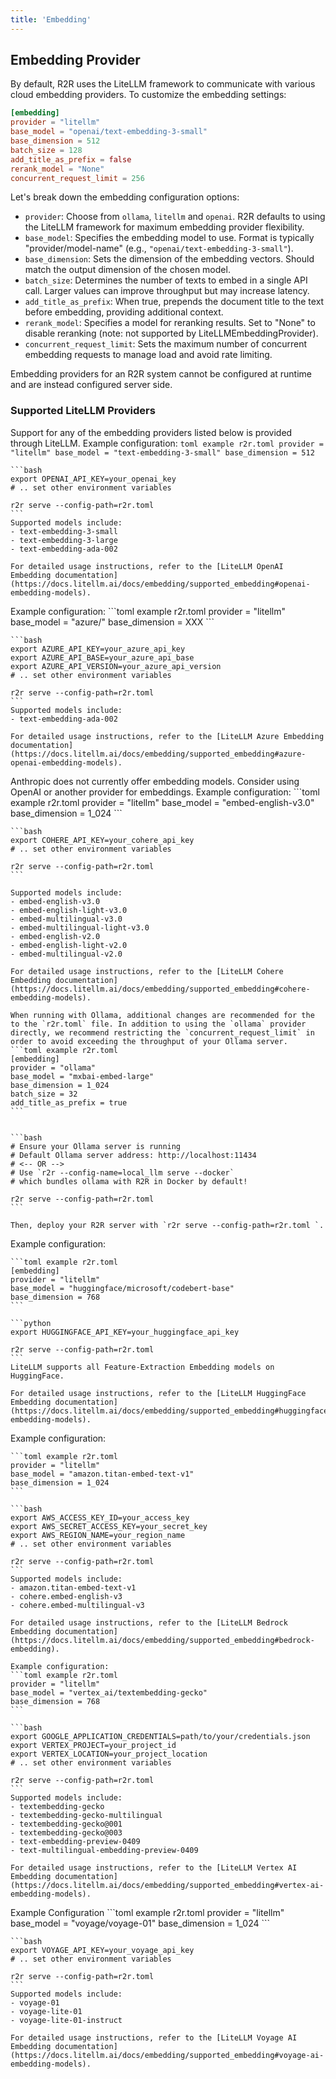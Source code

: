 ```yaml
---
title: 'Embedding'
---
```


## Embedding Provider

By default, R2R uses the LiteLLM framework to communicate with various cloud embedding providers. To customize the embedding settings:

```toml r2r.toml
[embedding]
provider = "litellm"
base_model = "openai/text-embedding-3-small"
base_dimension = 512
batch_size = 128
add_title_as_prefix = false
rerank_model = "None"
concurrent_request_limit = 256
```

Let's break down the embedding configuration options:

- `provider`: Choose from `ollama`, `litellm` and `openai`. R2R defaults to using the LiteLLM framework for maximum embedding provider flexibility.
- `base_model`: Specifies the embedding model to use. Format is typically "provider/model-name" (e.g., `"openai/text-embedding-3-small"`).
- `base_dimension`: Sets the dimension of the embedding vectors. Should match the output dimension of the chosen model.
- `batch_size`: Determines the number of texts to embed in a single API call. Larger values can improve throughput but may increase latency.
- `add_title_as_prefix`: When true, prepends the document title to the text before embedding, providing additional context.
- `rerank_model`: Specifies a model for reranking results. Set to "None" to disable reranking (note: not supported by LiteLLMEmbeddingProvider).
- `concurrent_request_limit`: Sets the maximum number of concurrent embedding requests to manage load and avoid rate limiting.

<Note> Embedding providers for an R2R system cannot be configured at runtime and are instead configured server side. </Note>


### Supported  LiteLLM Providers

Support for any of the embedding providers listed below is provided through LiteLLM.
<Tabs>
  <Tab title="OpenAI">
    Example configuration:
    ```toml example r2r.toml
    provider = "litellm"
    base_model = "text-embedding-3-small"
    base_dimension = 512
    ```

    ```bash
    export OPENAI_API_KEY=your_openai_key
    # .. set other environment variables

    r2r serve --config-path=r2r.toml
    ```
    Supported models include:
    - text-embedding-3-small
    - text-embedding-3-large
    - text-embedding-ada-002

    For detailed usage instructions, refer to the [LiteLLM OpenAI Embedding documentation](https://docs.litellm.ai/docs/embedding/supported_embedding#openai-embedding-models).
  </Tab>

  <Tab title="Azure">
    Example configuration:
    ```toml example r2r.toml
    provider = "litellm"
    base_model = "azure/<your deployment name>"
    base_dimension = XXX
    ```

    ```bash
    export AZURE_API_KEY=your_azure_api_key
    export AZURE_API_BASE=your_azure_api_base
    export AZURE_API_VERSION=your_azure_api_version
    # .. set other environment variables

    r2r serve --config-path=r2r.toml
    ```
    Supported models include:
    - text-embedding-ada-002

    For detailed usage instructions, refer to the [LiteLLM Azure Embedding documentation](https://docs.litellm.ai/docs/embedding/supported_embedding#azure-openai-embedding-models).
  </Tab>

  <Tab title="Anthropic">
    Anthropic does not currently offer embedding models. Consider using OpenAI or another provider for embeddings.
  </Tab>

  <Tab title="Cohere">
    Example configuration:
    ```toml example r2r.toml
    provider = "litellm"
    base_model = "embed-english-v3.0"
    base_dimension = 1_024
    ```

    ```bash
    export COHERE_API_KEY=your_cohere_api_key
    # .. set other environment variables

    r2r serve --config-path=r2r.toml
    ```

    Supported models include:
    - embed-english-v3.0
    - embed-english-light-v3.0
    - embed-multilingual-v3.0
    - embed-multilingual-light-v3.0
    - embed-english-v2.0
    - embed-english-light-v2.0
    - embed-multilingual-v2.0

    For detailed usage instructions, refer to the [LiteLLM Cohere Embedding documentation](https://docs.litellm.ai/docs/embedding/supported_embedding#cohere-embedding-models).
  </Tab>

  <Tab title="Ollama">


    When running with Ollama, additional changes are recommended for the to the `r2r.toml` file. In addition to using the `ollama` provider directly, we recommend restricting the `concurrent_request_limit` in order to avoid exceeding the throughput of your Ollama server.
    ```toml example r2r.toml
    [embedding]
    provider = "ollama"
    base_model = "mxbai-embed-large"
    base_dimension = 1_024
    batch_size = 32
    add_title_as_prefix = true
    ```


    ```bash
    # Ensure your Ollama server is running
    # Default Ollama server address: http://localhost:11434
    # <-- OR -->
    # Use `r2r --config-name=local_llm serve --docker`
    # which bundles ollama with R2R in Docker by default!

    r2r serve --config-path=r2r.toml
    ```

    Then, deploy your R2R server with `r2r serve --config-path=r2r.toml `.
  </Tab>

  <Tab title="HuggingFace">
    Example configuration:

    ```toml example r2r.toml
    [embedding]
    provider = "litellm"
    base_model = "huggingface/microsoft/codebert-base"
    base_dimension = 768
    ```

    ```python
    export HUGGINGFACE_API_KEY=your_huggingface_api_key

    r2r serve --config-path=r2r.toml
    ```
    LiteLLM supports all Feature-Extraction Embedding models on HuggingFace.

    For detailed usage instructions, refer to the [LiteLLM HuggingFace Embedding documentation](https://docs.litellm.ai/docs/embedding/supported_embedding#huggingface-embedding-models).
  </Tab>

  <Tab title="Bedrock">
    Example configuration:

    ```toml example r2r.toml
    provider = "litellm"
    base_model = "amazon.titan-embed-text-v1"
    base_dimension = 1_024
    ```

    ```bash
    export AWS_ACCESS_KEY_ID=your_access_key
    export AWS_SECRET_ACCESS_KEY=your_secret_key
    export AWS_REGION_NAME=your_region_name
    # .. set other environment variables

    r2r serve --config-path=r2r.toml
    ```
    Supported models include:
    - amazon.titan-embed-text-v1
    - cohere.embed-english-v3
    - cohere.embed-multilingual-v3

    For detailed usage instructions, refer to the [LiteLLM Bedrock Embedding documentation](https://docs.litellm.ai/docs/embedding/supported_embedding#bedrock-embedding).
  </Tab>

  <Tab title="Vertex AI">

    Example configuration:
    ```toml example r2r.toml
    provider = "litellm"
    base_model = "vertex_ai/textembedding-gecko"
    base_dimension = 768
    ```

    ```bash
    export GOOGLE_APPLICATION_CREDENTIALS=path/to/your/credentials.json
    export VERTEX_PROJECT=your_project_id
    export VERTEX_LOCATION=your_project_location
    # .. set other environment variables

    r2r serve --config-path=r2r.toml
    ```
    Supported models include:
    - textembedding-gecko
    - textembedding-gecko-multilingual
    - textembedding-gecko@001
    - textembedding-gecko@003
    - text-embedding-preview-0409
    - text-multilingual-embedding-preview-0409

    For detailed usage instructions, refer to the [LiteLLM Vertex AI Embedding documentation](https://docs.litellm.ai/docs/embedding/supported_embedding#vertex-ai-embedding-models).
  </Tab>

  <Tab title="Voyage AI">
  Example Configuration
    ```toml example r2r.toml
    provider = "litellm"
    base_model = "voyage/voyage-01"
    base_dimension = 1_024
    ```

    ```bash
    export VOYAGE_API_KEY=your_voyage_api_key
    # .. set other environment variables

    r2r serve --config-path=r2r.toml
    ```
    Supported models include:
    - voyage-01
    - voyage-lite-01
    - voyage-lite-01-instruct

    For detailed usage instructions, refer to the [LiteLLM Voyage AI Embedding documentation](https://docs.litellm.ai/docs/embedding/supported_embedding#voyage-ai-embedding-models).
  </Tab>
</Tabs>
